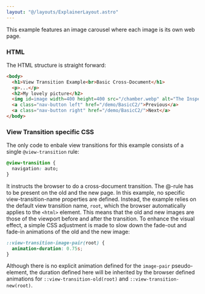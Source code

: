 ```yaml
---
layout: "@/layouts/ExplainerLayout.astro"
---
```


This example features an image carousel where each image is its own web page.

### HTML

The HTML structure is straight forward:

```html
<body>
  <h1>View Transition Example<br>Basic Cross-Document</h1>
  <p>...</p>
  <h2>My lovely picture</h2>
  <img id=image width=400 height=400 src="/chamber.webp" alt="The Inspection Chamber">
  <a class="nav-button left" href="/demo/BasicC2/">Previous</a>
  <a class="nav-button right" href="/demo/BasicC2/">Next</a>
</body>
```

### View Transition specific CSS

The only code to enbale view transitions for this example consists of a single `@view-transition` rule:
```css
@view-transition {
  navigation: auto;
}
```
It instructs the browser to do a cross-document transition. The @-rule has to be present on the old and the new page. In this example, no specific view-transition-name properties are defined. Instead, the example relies on the default view transition name, `root`, which the browser automatically applies to the `<html>` element. This means that the old and new images are those of the viewport before and after the transition. To enhance the visual effect, a simple CSS adjustment is made to slow down the fade-out and fade-in animations of the old and the new image:

```css
::view-transition-image-pair(root) {
  animation-duration: 0.75s;
}
```

Although there is no explicit animation defined for the `image-pair` pseudo-element, the duration defined here will be inherited by the browser defined animations for `::view-transition-old(root)` and `::view-transition-new(root)`.
